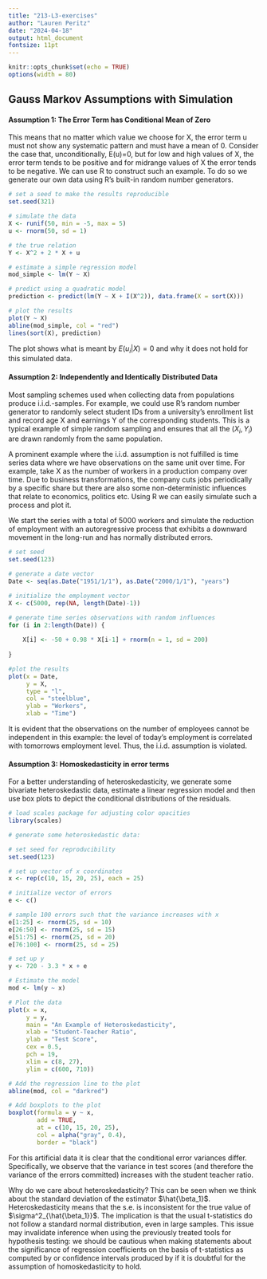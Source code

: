 ```yaml
---
title: "213-L3-exercises"
author: "Lauren Peritz"
date: "2024-04-18"
output: html_document
fontsize: 11pt
---
```


```r
knitr::opts_chunk$set(echo = TRUE)
options(width = 80)
```

## Gauss Markov Assumptions with Simulation

#### Assumption 1: The Error Term has Conditional Mean of Zero

This means that no matter which value we choose for X, the error term u must not show any systematic pattern and must have a mean of 0. Consider the case that, unconditionally, E(u)=0, but for low and high values of  X, the error term tends to be positive and for midrange values of X the error tends to be negative. We can use R to construct such an example. To do so we generate our own data using R’s built-in random number generators.

```r
# set a seed to make the results reproducible
set.seed(321)

# simulate the data 
X <- runif(50, min = -5, max = 5)
u <- rnorm(50, sd = 1)  

# the true relation  
Y <- X^2 + 2 * X + u                

# estimate a simple regression model 
mod_simple <- lm(Y ~ X)

# predict using a quadratic model 
prediction <- predict(lm(Y ~ X + I(X^2)), data.frame(X = sort(X)))

# plot the results
plot(Y ~ X)
abline(mod_simple, col = "red")
lines(sort(X), prediction)
```

The plot shows what is meant by $E(u_i|X)=0$ and why it does not hold for this simulated data.

#### Assumption 2: Independently and Identically Distributed Data

Most sampling schemes used when collecting data from populations produce i.i.d.-samples. For example, we could use R’s random number generator to randomly select student IDs from a university’s enrollment list and record age  X  and earnings Y  of the corresponding students. This is a typical example of simple random sampling and ensures that all the  $(X_i,Y_i)$  are drawn randomly from the same population.

A prominent example where the i.i.d. assumption is not fulfilled is time series data where we have observations on the same unit over time. For example, take  X  as the number of workers in a production company over time. Due to business transformations, the company cuts jobs periodically by a specific share but there are also some non-deterministic influences that relate to economics, politics etc. Using R we can easily simulate such a process and plot it.

We start the series with a total of 5000 workers and simulate the reduction of employment with an autoregressive process that exhibits a downward movement in the long-run and has normally distributed errors.

```r
# set seed
set.seed(123)

# generate a date vector
Date <- seq(as.Date("1951/1/1"), as.Date("2000/1/1"), "years")

# initialize the employment vector
X <- c(5000, rep(NA, length(Date)-1))

# generate time series observations with random influences
for (i in 2:length(Date)) {
  
    X[i] <- -50 + 0.98 * X[i-1] + rnorm(n = 1, sd = 200)
    
}

#plot the results
plot(x = Date, 
     y = X, 
     type = "l", 
     col = "steelblue", 
     ylab = "Workers", 
     xlab = "Time")
```

It is evident that the observations on the number of employees cannot be independent in this example: the level of today’s employment is correlated with tomorrows employment level. Thus, the i.i.d. assumption is violated.

#### Assumption 3: Homoskedasticity in error terms

For a better understanding of heteroskedasticity, we generate some bivariate heteroskedastic data, estimate a linear regression model and then use box plots to depict the conditional distributions of the residuals.

```r
# load scales package for adjusting color opacities
library(scales)

# generate some heteroskedastic data:

# set seed for reproducibility
set.seed(123) 

# set up vector of x coordinates
x <- rep(c(10, 15, 20, 25), each = 25)

# initialize vector of errors
e <- c()

# sample 100 errors such that the variance increases with x
e[1:25] <- rnorm(25, sd = 10)
e[26:50] <- rnorm(25, sd = 15)
e[51:75] <- rnorm(25, sd = 20)
e[76:100] <- rnorm(25, sd = 25)

# set up y
y <- 720 - 3.3 * x + e

# Estimate the model 
mod <- lm(y ~ x)

# Plot the data
plot(x = x, 
     y = y, 
     main = "An Example of Heteroskedasticity",
     xlab = "Student-Teacher Ratio",
     ylab = "Test Score",
     cex = 0.5, 
     pch = 19, 
     xlim = c(8, 27), 
     ylim = c(600, 710))

# Add the regression line to the plot
abline(mod, col = "darkred")

# Add boxplots to the plot
boxplot(formula = y ~ x, 
        add = TRUE, 
        at = c(10, 15, 20, 25), 
        col = alpha("gray", 0.4), 
        border = "black")
```
For this artificial data it is clear that the conditional error variances differ. Specifically, we observe that the variance in test scores (and therefore the variance of the errors committed) increases with the student teacher ratio.

Why do we care about heteroskedasticity? This can be seen when we think about the standard deviation of the estimator $\hat{\beta_1}$. Heteroskedasticity means that the s.e. is inconsistent for the true value of $\sigma^2_{\hat{\beta_1}}$. The implication is that the usual t-statistics do not follow a standard normal distribution, even in large samples. This issue may invalidate inference when using the previously treated tools for hypothesis testing: we should be cautious when making statements about the significance of regression coefficients on the basis of  t-statistics as computed by \texttt{summary()} or confidence intervals produced by \texttt{confint()} if it is doubtful for the assumption of homoskedasticity to hold.

